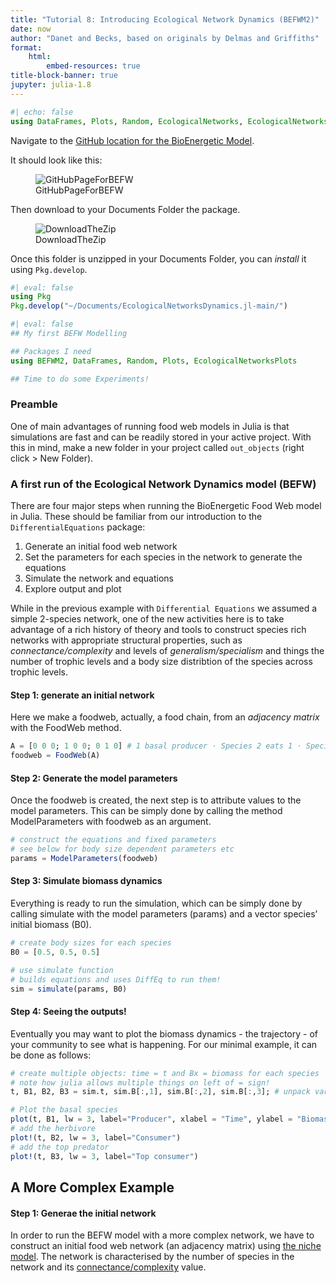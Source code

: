 ```yaml
---
title: "Tutorial 8: Introducing Ecological Network Dynamics (BEFWM2)"
date: now
author: "Danet and Becks, based on originals by Delmas and Griffiths"
format:
    html:
        embed-resources: true
title-block-banner: true
jupyter: julia-1.8
---
```


```julia
#| echo: false
using DataFrames, Plots, Random, EcologicalNetworks, EcologicalNetworksPlots, BEFWM2
```


Navigate to the [GitHub location for the BioEnergetic Model](https://github.com/BecksLab/EcologicalNetworksDynamics.jl).

It should look like this:

![GitHubPageForBEFW](Figs/BEFWGit.png)

Then download to your Documents Folder the package.

![DownloadTheZip](Figs/DownloadZip.png)

Once this folder is unzipped in your Documents Folder, you can _install_ it using `Pkg.develop`.

```julia
#| eval: false
using Pkg
Pkg.develop("~/Documents/EcologicalNetworksDynamics.jl-main/")
```


```julia
#| eval: false
## My first BEFW Modelling

## Packages I need
using BEFWM2, DataFrames, Random, Plots, EcologicalNetworksPlots

## Time to do some Experiments!
```

### Preamble

One of main advantages of running food web models in Julia is that simulations are fast and can be readily stored in your active project. With this in mind, make a new folder in your project called `out_objects` (right click > New Folder).

### A first run of the Ecological Network Dynamics model (BEFW)

There are four major steps when running the BioEnergetic Food Web model in Julia.  These should be familiar from our introduction to the `DifferentialEquations` package:

1. Generate an initial food web network
2. Set the parameters for each species in the network to generate the equations
3. Simulate the network and equations
4. Explore output and plot

While in the previous example with `Differential Equations` we assumed a simple 2-species network, one of the new activities here is to take advantage of a rich history of theory and tools to construct species rich networks with appropriate structural properties, such as _connectance/complexity_ and levels of _generalism/specialism_ and things the number of trophic levels and a body size distribtion of the species across trophic levels.

#### Step 1: generate an initial network

Here we make a foodweb, actually, a food chain, from an _adjacency matrix_ with the FoodWeb method.

```julia
A = [0 0 0; 1 0 0; 0 1 0] # 1 basal producer ⋅ Species 2 eats 1 ⋅ Species 3 eats 2
foodweb = FoodWeb(A)
```

#### Step 2: Generate the model parameters

Once the foodweb is created, the next step is to attribute values to the model parameters. This can be simply done by calling the method ModelParameters with foodweb as an argument.

```julia
# construct the equations and fixed parameters
# see below for body size dependent parameters etc
params = ModelParameters(foodweb)
```

#### Step 3: Simulate biomass dynamics

Everything is ready to run the simulation, which can be simply done by calling simulate with the model parameters (params) and a vector species' initial biomass (B0).

```julia
# create body sizes for each species
B0 = [0.5, 0.5, 0.5]

# use simulate function
# builds equations and uses DiffEq to run them!
sim = simulate(params, B0)
```


#### Step 4: Seeing the outputs!

Eventually you may want to plot the biomass dynamics - the trajectory -  of your community to see what is happening. For our minimal example, it can be done as follows:

```julia
# create multiple objects: time = t and Bx = biomass for each species
# note how julia allows multiple things on left of = sign!
t, B1, B2, B3 = sim.t, sim.B[:,1], sim.B[:,2], sim.B[:,3]; # unpack variables

# Plot the basal species
plot(t, B1, lw = 3, label="Producer", xlabel = "Time", ylabel = "Biomass")
# add the herbivore
plot!(t, B2, lw = 3, label="Consumer")
# add the top predator
plot!(t, B3, lw = 3, label="Top consumer")
```



## A More Complex Example

#### Step 1: Generae the initial network

In order to run the BEFW model with a more complex network, we have to construct an initial food web network (an adjacency matrix) using [the niche model](https://www.nature.com/articles/35004572?cacheBust=1510239451067). The network is characterised by the number of species in the network and its [connectance/complexity](https://en.wikipedia.org/wiki/Ecological_network) value.
